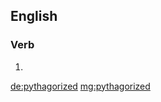 {{also|Pythagorized}}
==English==

===Verb===
{{head|en|verb form}}

# {{en-past of|pythagorize}}

[[de:pythagorized]]
[[mg:pythagorized]]